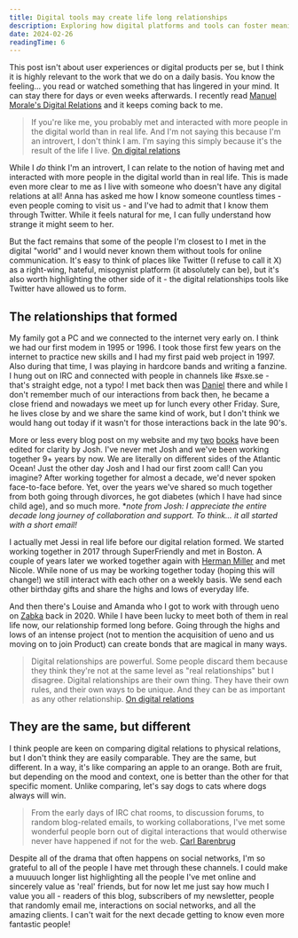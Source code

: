 ```yaml
---
title: Digital tools may create life long relationships
description: Exploring how digital platforms and tools can foster meaningful, long-lasting professional relationships, with personal examples from my career.
date: 2024-02-26
readingTime: 6
---
```


This post isn't about user experiences or digital products per se, but I think it is highly relevant to the work that we do on a daily basis. You know the feeling… you read or watched something that has lingered in your mind. It can stay there for days or even weeks afterwards. I recently read <a href="https://manuelmoreale.com/on-digital-relationships">Manuel Morale's Digital Relations</a> and it keeps coming back to me. 

> If you're like me, you probably met and interacted with more people in the digital world than in real life. And I'm not saying this because I'm an introvert, I don't think I am. I'm saying this simply because it's the result of the life I live.
<a href="https://manuelmoreale.com/on-digital-relationships">On digital relations</a>
> 

While I *do* think I'm an introvert, I can relate to the notion of having met and interacted with more people in the digital world than in real life. This is made even more clear to me as I live with someone who doesn't have any digital relations at all! Anna has asked me how I know someone countless times - even people coming to visit us - and I've had to admit that I know them through Twitter. While it feels natural for me, I can fully understand how strange it might seem to her. 

But the fact remains that some of the people I'm closest to I met in the digital "world" and I would never known them without tools for online communication. It's easy to think of places like Twitter (I refuse to call it X) as a right-wing, hateful, misogynist platform (it absolutely can be), but it's also worth highlighting the other side of it - the digital relationships tools like Twitter have allowed us to form. 

## The relationships that formed

My family got a PC and we connected to the internet very early on. I think we had our first modem in 1995 or 1996. I took those first few years on the internet to practice new skills and I had my first paid web project in 1997. Also during that time, I was playing in hardcore bands and writing a fanzine. I hung out on IRC and connected with people in channels like #sxe.se - that's straight edge, not a typo! I met back then was <a href="https://www.blixtdunder.com/about">Daniel</a> there and while I don't remember much of our interactions from back then, he became a close friend and nowadays we meet up for lunch every other Friday. Sure, he lives close by and we share the same kind of work, but I don't think we would hang out today if it wasn't for those interactions back in the late 90's.

More or less every blog post on my website and my <a href="/@/page/X72mvQcPZTTS34bx">two</a> <a href="/@/page/t9HTzc5bW5w1Cg8V">books</a> have been edited for clarity by Josh. I've never met Josh and we've been working together 9+ years by now. We are literally on different sides of the Atlantic Ocean! Just the other day Josh and I had our first zoom call! Can you imagine? After working together for almost a decade, we'd never spoken face-to-face before. Yet, over the years we've shared so much together from both going through divorces, he got diabetes (which I have had since child age), and so much more. **note from Josh: I appreciate the entire decade long journey of collaboration and support. To think… it all started with a short email!*

I actually met Jessi in real life before our digital relation formed. We started working together in 2017 through SuperFriendly and met in Boston. A couple of years later we worked together again with <a href="/@/page/wZ3N3ZtbAH8blpql">Herman Miller</a> and met Nicole. While none of us may be working together today (hoping this will change!) we still interact with each other on a weekly basis. We send each other birthday gifts and share the highs and lows of everyday life. 

And then there's Louise and Amanda who I got to work with through ueno on <a href="/@/page/IA88QkFoBMgqGU26">Zabka</a> back in 2020. While I have been lucky to meet both of them in real life now, our relationship formed long before. Going through the highs and lows of an intense project (not to mention the acquisition of ueno and us moving on to join Product) can create bonds that are magical in many ways.

> Digital relationships are powerful. Some people discard them because they think they're not at the same level as "real relationships" but I disagree. Digital relationships are their own thing. They have their own rules, and their own ways to be unique. And they can be as important as any other relationship.
<a href="https://manuelmoreale.com/on-digital-relationships">On digital relations</a>
> 

## They are the same, but different

I think people are keen on comparing digital relations to physical relations, but I don't think they are easily comparable. They are the same, but different. In a way, it's like comparing an apple to an orange. Both are fruit, but depending on the mood and context, one is better than the other for that specific moment. Unlike comparing, let's say dogs to cats where dogs always will win. 

> From the early days of IRC chat rooms, to discussion forums, to random blog-related emails, to working collaborations, I've met some wonderful people born out of digital interactions that would otherwise never have happened if not for the web.
<a href="https://carlbarenbrug.com/digital-relationships">Carl Barenbrug</a>
> 

Despite all of the drama that often happens on social networks, I'm so grateful to all of the people I have met through these channels. I could make a muuuuch longer list highlighting all the people I've met online and sincerely value as 'real' friends, but for now let me just say how much I value you all - readers of this blog, subscribers of my newsletter, people that randomly email me, interactions on social networks, and all the amazing clients. I can't wait for the next decade getting to know even more fantastic people!